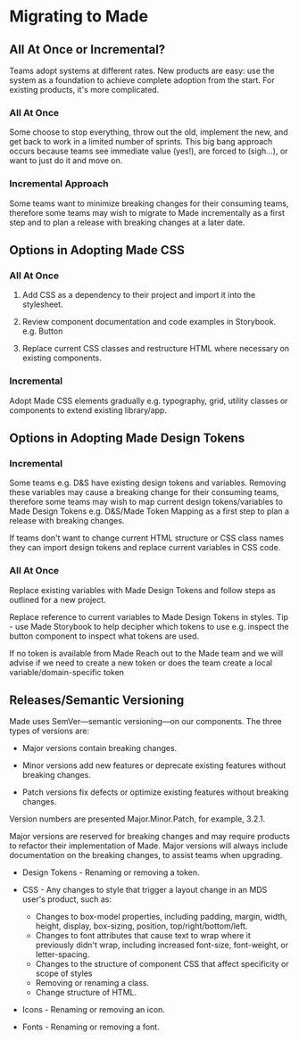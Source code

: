 
<Meta title="Hello/Migration" parameters={{}} />

# Migrating to Made

## All At Once or Incremental?

Teams adopt systems at different rates. New products are easy: use the system as a foundation to achieve complete adoption from the start. For existing products, it's more complicated.

### All At Once
Some choose to stop everything, throw out the old, implement the new, and get back to work in a limited number of sprints. This big bang approach occurs because teams see immediate value (yes!), are forced to (sigh…), or want to just do it and move on.

### Incremental Approach

Some teams want to minimize breaking changes for their consuming teams, therefore some teams may wish to migrate to Made incrementally as a first step and to plan a release with breaking changes at a later date. 

## Options in Adopting Made CSS

### All At Once

1. Add CSS as a dependency to their project and import it into the stylesheet. 

2. Review component documentation and code examples in Storybook. e.g. Button

3. Replace current CSS classes and restructure HTML where necessary on existing components.

### Incremental 

Adopt Made CSS elements gradually e.g. typography, grid, utility classes or components to extend existing library/app. 

## Options in Adopting Made Design Tokens

### Incremental 

Some teams e.g. D&S have existing design tokens and variables. Removing these variables may cause a breaking change for their consuming teams, therefore some teams may wish to map current design tokens/variables to Made Design Tokens e.g. D&S/Made Token Mapping as a first step to plan a release with breaking changes.

If teams don't want to change current HTML structure or CSS class names they can import design tokens and replace current variables in CSS code.

### All At Once

Replace existing variables with Made Design Tokens and follow steps as outlined for a new project.

Replace reference to current variables to Made Design Tokens in styles. Tip - use Made Storybook to help decipher which tokens to use e.g. inspect the button component to inspect what tokens are used. 

If no token is available from Made Reach out to the Made team and we will advise if we need to create a new token or does the team create a local variable/domain-specific token

## Releases/Semantic Versioning

Made uses SemVer—semantic versioning—on our components. The three types of versions are:

- Major versions contain breaking changes.

- Minor versions add new features or deprecate existing features without breaking changes.

- Patch versions fix defects or optimize existing features without breaking changes.

Version numbers are presented Major.Minor.Patch, for example, 3.2.1.

Major versions are reserved for breaking changes and may require products to refactor their implementation of Made. Major versions will always include documentation on the breaking changes, to assist teams when upgrading. 

- Design Tokens - Renaming or removing a token.  

- CSS - Any changes to style that trigger a layout change in an MDS user's product, such as: 
    - Changes to box-model properties, including padding, margin, width, height, display, box-sizing, position, top/right/bottom/left.
    - Changes to font attributes that cause text to wrap where it previously didn't wrap, including increased font-size, font-weight, or letter-spacing. 
    - Changes to the structure of component CSS that affect specificity or scope of styles
    - Removing or renaming a class.
    - Change structure of HTML.
- Icons -  Renaming or removing an icon.
- Fonts  - Renaming or removing a font.